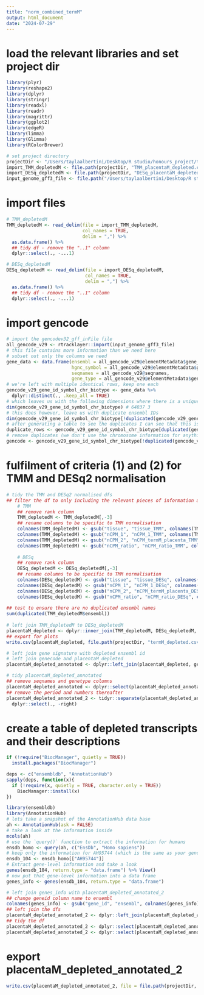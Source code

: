 ```yaml
---
title: "norm_combined_termM"
output: html_document
date: "2024-07-29"
---
```


# load the relevant libraries and set project dir
```r
library(plyr)
library(reshape2)
library(dplyr)
library(stringr)
library(readxl)
library(readr)
library(magrittr)
library(ggplot2)
library(edgeR)
library(limma)
library(Glimma)
library(RColorBrewer)

# set project directory
projectDir <- "/Users/taylaalbertini/Desktop/R studio/honours_project/term_sex_specific_analysis/rawData"
import_TMM_depletedM <- file.path(projectDir, "TMM_placentaM_depleted.csv")
import_DESq_depletedM <- file.path(projectDir, "DESq_placentaM_depleted.csv")
input_genome_gff3_file <- file.path("/Users/taylaalbertini/Desktop/R studio/honours_project/oxygen_threshold/rawData/gencode.v29.chr_patch_hapl_scaff.annotation.gff3")
```

# import files
```r
# TMM_depletedM
TMM_depletedM <- read_delim(file = import_TMM_depletedM,
                            col_names = TRUE,
                            delim = ",") %>%
  as.data.frame() %>% 
  ## tidy df - remove the "..1" column
  dplyr::select(., -...1)

# DESq_depletedM
DESq_depletedM <- read_delim(file = import_DESq_depletedM,
                             col_names = TRUE,
                             delim = ",") %>%
  as.data.frame() %>% 
  ## tidy df - remove the "..1" column
  dplyr::select(., -...1)
```

# import gencode
```r
# import the gencodev32_gff_inFile file
all_gencode_v29 <- rtracklayer::import(input_genome_gff3_file)
# this file contains more information than we need here
# subset out only the columns we need
gene_data <- data.frame(ensembl = all_gencode_v29@elementMetadata$gene_id,
                        hgnc_symbol = all_gencode_v29@elementMetadata$gene_name,
                        seqnames = all_gencode_v29@seqnames,
                        gene_type = all_gencode_v29@elementMetadata$gene_type)
# we're left with multiple identical rows, keep one each
gencode_v29_gene_id_symbol_chr_biotype <- gene_data %>%
  dplyr::distinct(., .keep_all = TRUE)
# which leaves us with the following dimensions where there is a unique combination of ensembl ID, hgnc symbol and chromosome
dim(gencode_v29_gene_id_symbol_chr_biotype) # 64837 3
# this does however, leave us with duplicate ensembl IDs
dim(gencode_v29_gene_id_symbol_chr_biotype[!duplicated(gencode_v29_gene_id_symbol_chr_biotype$ensembl), ]) # 64792 3
# after generating a table to see the duplicates I can see that this is an X/Y chromosome issue. All genes are assigned to both chromosomes
duplicate_rows <- gencode_v29_gene_id_symbol_chr_biotype[duplicated(gencode_v29_gene_id_symbol_chr_biotype$ensembl) | duplicated(gencode_v29_gene_id_symbol_chr_biotype$ensembl, fromLast = TRUE),]
# remove duplicates (we don't use the chromosome information for anything)
gencode <- gencode_v29_gene_id_symbol_chr_biotype[!duplicated(gencode_v29_gene_id_symbol_chr_biotype$ensembl), ]
```

# fulfilment of criteria (1) and (2) for TMM and DESq2 normalisation 
```r
# tidy the TMM and DESq2 normalised dfs
## filter the df to only including the relevant pieces of information and make specific to normalisation technique
    # TMM 
    ## remove rank column
    TMM_depletedM <- TMM_depletedM[,-3]
    ## rename columns to be specific to TMM normalisation
    colnames(TMM_depletedM) <- gsub("tissue", "tissue_TMM", colnames(TMM_depletedM))
    colnames(TMM_depletedM) <- gsub("nCPM_1", "nCPM_1_TMM", colnames(TMM_depletedM))
    colnames(TMM_depletedM) <- gsub("nCPM_2", "nCPM_termM_placenta_TMM", colnames(TMM_depletedM))
    colnames(TMM_depletedM) <- gsub("nCPM_ratio", "nCPM_ratio_TMM", colnames(TMM_depletedM))
  
    # DESq
    ## remove rank column
    DESq_depletedM <- DESq_depletedM[,-3]
    ## rename columns to be specific to TMM normalisation
    colnames(DESq_depletedM) <- gsub("tissue", "tissue_DESq", colnames(DESq_depletedM))
    colnames(DESq_depletedM) <- gsub("nCPM_1", "nCPM_1_DESq", colnames(DESq_depletedM))
    colnames(DESq_depletedM) <- gsub("nCPM_2", "nCPM_termM_placenta_DESq", colnames(DESq_depletedM))
    colnames(DESq_depletedM) <- gsub("nCPM_ratio", "nCPM_ratio_DESq", colnames(DESq_depletedM))
      
## test to ensure there are no duplicated ensembl names
sum(duplicated(TMM_depletedM$ensembl))
        
# left join TMM_depletedM to DESq_depletedM
placentaM_depleted <- dplyr::inner_join(TMM_depletedM, DESq_depletedM, by = join_by(ensembl))
## export for plots
write.csv(placentaM_depleted, file.path(projectDir, "termM_depleted.csv"))

# left join gene signature with depleted ensembl id
# left join genecode and placentaM_depleted
placentaM_depleted_annotated <- dplyr::left_join(placentaM_depleted, gencode, by = join_by(ensembl))

# tidy placentaM_depleted_annotated
## remove seqnames and genetype columns
placentaM_depleted_annotated <- dplyr::select(placentaM_depleted_annotated, -seqnames, -gene_type)
## remove the period and numbers thereafter
placentaM_depleted_annotated_2 <- tidyr::separate(placentaM_depleted_annotated, col = ensembl, into = c("ensembl", "right")) %>%
  dplyr::select(., -right)
```

# create a table of depleted transcripts and their descriptions
```r
if (!require("BiocManager", quietly = TRUE))
  install.packages("BiocManager")

deps <- c("ensembldb", "AnnotationHub")
sapply(deps, function(x){
  if (!require(x, quietly = TRUE, character.only = TRUE))
    BiocManager::install(x)
})

library(ensembldb)
library(AnnotationHub)
# lets take a snapshot of the AnnotationHub data base
ah <- AnnotationHub(ask = FALSE)
# take a look at the information inside
mcols(ah)
# use the `query()` function to extract the information for humans
ensdb_homo <- query(ah, c("EnsDb", "Homo sapiens"))
# keep only the information for AH95744 (which is the same as your gencode V29)
ensdb_104 <- ensdb_homo[["AH95744"]]
# Extract gene-level information and take a look
genes(ensdb_104, return.type = "data.frame") %>% View()
# now put that gene-level information into a data frame
genes_info <- genes(ensdb_104, return.type = "data.frame")

# left join genes_info with placentaM_depleted_annotated_2
## change geneid column name to ensembl
colnames(genes_info) <- gsub("gene_id", "ensembl", colnames(genes_info)) 
## left join the dfs
placentaM_depleted_annotated_2 <- dplyr::left_join(placentaM_depleted_annotated_2, genes_info, by = join_by(ensembl))
## tidy the df
placentaM_depleted_annotated_2 <- dplyr::select(placentaM_depleted_annotated_2, -11:-17)
placentaM_depleted_annotated_2 <- dplyr::select(placentaM_depleted_annotated_2, -12:-15)
```

# export placentaM_depleted_annotated_2
```r
write.csv(placentaM_depleted_annotated_2, file = file.path(projectDir, "termM_placenta_depleted_annotated.csv"))
```
